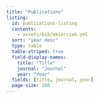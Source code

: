 ```yaml
---
title: "Publications"
listing:
  id: publications-listing
  contents: 
    - assets/bib/mkierczak.yml
  sort: "year desc"
  type: table
  table-striped: true
  field-display-names:
    title: "Title"
    journal: "Journal"
    year: "Year"
  fields: [title, journal, year]
  page-size: 100
---
```


::: {#publications-listing}
:::

